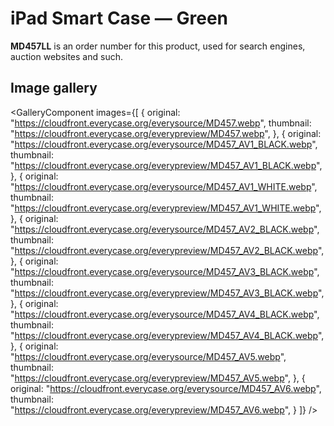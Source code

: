
# iPad Smart Case — Green

<Callout type='info' emoji='👉🏻'>**MD457LL** is an order number for this product, used for search engines, auction websites and such.</Callout>

## Image gallery

<GalleryComponent
    images={[
      {
        original: "https://cloudfront.everycase.org/everysource/MD457.webp",
        thumbnail: "https://cloudfront.everycase.org/everypreview/MD457.webp",
      },
      {
        original: "https://cloudfront.everycase.org/everysource/MD457_AV1_BLACK.webp",
        thumbnail: "https://cloudfront.everycase.org/everypreview/MD457_AV1_BLACK.webp",
      },
      {
        original: "https://cloudfront.everycase.org/everysource/MD457_AV1_WHITE.webp",
        thumbnail: "https://cloudfront.everycase.org/everypreview/MD457_AV1_WHITE.webp",
      },
      {
        original: "https://cloudfront.everycase.org/everysource/MD457_AV2_BLACK.webp",
        thumbnail: "https://cloudfront.everycase.org/everypreview/MD457_AV2_BLACK.webp",
      },
      {
        original: "https://cloudfront.everycase.org/everysource/MD457_AV3_BLACK.webp",
        thumbnail: "https://cloudfront.everycase.org/everypreview/MD457_AV3_BLACK.webp",
      },
      {
        original: "https://cloudfront.everycase.org/everysource/MD457_AV4_BLACK.webp",
        thumbnail: "https://cloudfront.everycase.org/everypreview/MD457_AV4_BLACK.webp",
      },
      {
        original: "https://cloudfront.everycase.org/everysource/MD457_AV5.webp",
        thumbnail: "https://cloudfront.everycase.org/everypreview/MD457_AV5.webp",
      },
      {
        original: "https://cloudfront.everycase.org/everysource/MD457_AV6.webp",
        thumbnail: "https://cloudfront.everycase.org/everypreview/MD457_AV6.webp",
      }
    ]}
  />
